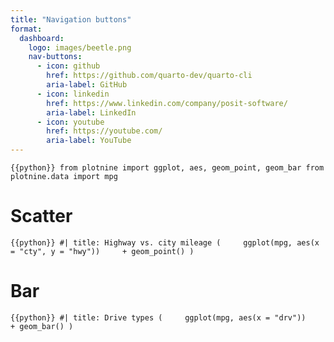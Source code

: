 ```yaml
---
title: "Navigation buttons"
format: 
  dashboard:
    logo: images/beetle.png
    nav-buttons:
      - icon: github
        href: https://github.com/quarto-dev/quarto-cli
        aria-label: GitHub
      - icon: linkedin
        href: https://www.linkedin.com/company/posit-software/
        aria-label: LinkedIn
      - icon: youtube
        href: https://youtube.com/
        aria-label: YouTube
---
```


```{{python}}
from plotnine import ggplot, aes, geom_point, geom_bar
from plotnine.data import mpg
```

# Scatter

```{{python}}
#| title: Highway vs. city mileage
(
    ggplot(mpg, aes(x = "cty", y = "hwy"))
    + geom_point()
)
```

# Bar

```{{python}}
#| title: Drive types
(
    ggplot(mpg, aes(x = "drv"))
    + geom_bar()
)
```